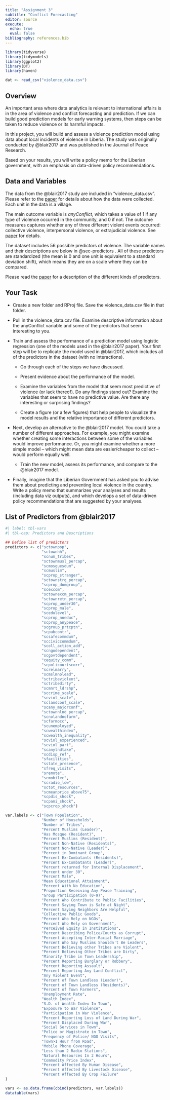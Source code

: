 ```yaml
---
title: "Assignment 3"
subtitle: "Conflict Forecasting"
editor: source
execute:
  echo: true
  eval: false
bibliography: references.bib
---
```


```r
library(tidyverse)
library(tidymodels)
library(ggplot2)
library(DT)
library(haven)

dat <- read_csv("violence_data.csv")
```

## Overview

An important area where data analytics is relevant to international affairs is in the area of violence and conflict forecasting and prediction. If we can build good prediction models for early warning systems, then steps can be taken to reduce violence or its harmful impacts.

In this project, you will build and assess a violence prediction model using data about local incidents of violence in Liberia. The study was originally conducted by @blair2017 and was published in the Journal of Peace Research.

Based on your results, you will write a policy memo for the Liberian government, with an emphasis on data-driven policy recommendations.

## Data and Variables

The data from the @blair2017 study are included in "violence_data.csv". Please refer to the [paper](https://journals.sagepub.com/doi/10.1177/0022343316684009#table3-0022343316684009) for details about how the data were collected. Each unit in the data is a village.

The main outcome variable is *anyConflict*, which takes a value of 1 if any type of violence occurred in the community, and 0 if not. The outcome measures captures whether any of three different violent events occurred: collective violence, interpersonal violence, or extrajudicial violence. See [paper](https://journals.sagepub.com/doi/10.1177/0022343316684009#table3-0022343316684009) for details.

The dataset includes 56 possible predictors of violence. The variable names and their descriptions are below in @sec-predictors . All of these predictors are standardized (the mean is 0 and one unit is equivalent to a standard deviation shift), which means they are on a scale where they can be compared.

Please read the [paper](https://journals.sagepub.com/doi/10.1177/0022343316684009#table3-0022343316684009) for a description of the different kinds of predictors.

## Your Task

-   Create a new folder and RProj file. Save the violence_data.csv file in that folder.

-   Pull in the violence_data.csv file. Examine descriptive information about the anyConflict variable and some of the predictors that seem interesting to you.

-   Train and assess the performance of a prediction model using logistic regression (one of the models used in the @blair2017 paper). Your first step will be to replicate the model used in @blair2017, which includes all of the predictors in the dataset (with no interactions).

    -   Go through each of the steps we have discussed.

    -   Present evidence about the performance of the model.

    -   Examine the variables from the model that seem most predictive of violence (or lack thereof). Do any findings stand out? Examine the variables that seem to have no predictive value. Are there any interesting or surprising findings?

    -   Create a figure (or a few figures) that help people to visualize the model results and the relative importance of different predictors.

-   Next, develop an alternative to the @blair2017 model. You could take a number of different approaches. For example, you might examine whether creating some interactions between some of the variables would improve performance. Or, you might examine whether a more simple model -- which might mean data are easier/cheaper to collect -- would perform equally well.

    -   Train the new model, assess its performance, and compare to the @blair2017 model.

-   Finally, imagine that the Liberian Government has asked you to advise them about predicting and preventing local violence in the country. Write a policy memo that summarizes your analyses and results (including data viz outputs), and which develops a set of data-driven policy recommendations that are suggested by your analyses.

## List of Predictors from @blair2017 {#sec-predictors}

```r
#| label: tbl-vars
#| tbl-cap: Predictors and Descriptions

## Define list of predictors
predictors <- c("sctownpop",
                "sctownhh",       
                "scnum_tribes",     
                "sctownmusl_percap",       
                "scmosquesdum",        
                "scmuslim",     
                "scprop_stranger",       
                "sctownstrg_percap",     
                "scprop_domgroup",     
                "scexcom",     
                "sctownexcm_percap",     
                "sctownretn_percap",     
                "scprop_under30",     
                "scprop_male",     
                "scedulevel",     
                "scprop_noeduc",     
                "scprop_anypeace",     
                "scgroup_prtcptn",      
                "scpubcontr",     
                "scsafecommdum",     
                "scciviccommdum",     
                "scoll_action_add",     
                "scngodependent",    
                "scgovtdependent",     
                "cequity_comm",     
                "scpolicourtscorr",       
                "screlmarry",        
                "scmslmnolead",     
                "sctribeviolent",     
                "sctribedirty",      
                "scmnrt_ldrshp",     
                "sccrime_scale",          
                "scviol_scale",         
                "sclandconf_scale",     
                "scany_majorconf",        
                "sctownnlnd_percap",        
                "scnolandnofarm",    
                "scfarmocc",        
                "scunemployed",        
                "scwealthindex",     
                "scwealth_inequality",      
                "scviol_experienced",        
                "scviol_part",     
                "scanylndtake",         
                "scdisp_ref",         
                "sfacilities",     
                "sstate_presence",         
                "sfreq_visits",         
                "sremote",     
                "scmobilec",        
                "scradio_low",         
                "sctot_resources",     
                "scmeanprice_above75",
                "scpdis_shock",         
                "scpani_shock",         
                "scpcrop_shock")

var.labels <- c("Town Population",
                "Number of Households",
                "Number of Tribes",
                "Percent Muslims (Leader)",
                "Has Mosque (Resident)",
                "Percent Muslims (Resident)",
                "Percent Non-Native (Residents)",
                "Percent Non-Native (Leader)",
                "Percent in Dominant Group",
                "Percent Ex-Combatants (Residents)",
                "Percent Ex-Combatants (Leader)",
                "Percent returned for Internal Displacement",     
                "Percent under 30",     
                "Percent Male",     
                "Mean Educational Attainment",     
                "Percent With No Education",     
                "Proportion Receiving Any Peace Training",     
                "Group Participation (0-9)",      
                "Percent Who Contribute to Public Facilities",     
                "Percent Saying Town is Safe at Night",     
                "Percent Saying Neighbors Are Helpful",     
                "Collective Public Goods",     
                "Percent Who Rely on NGOs",    
                "Percent Who Rely on Government",     
                "Perceived Equity in Institutions",     
                "Percent Describing Police/Courts as Corrupt",       
                "Percent Accepting Inter-Racial Marriage",        
                "Percent Who Say Muslims Shouldn't Be Leaders",     
                "Percent Believing other Tribes are Violent",     
                "Percent Believing Other Tribes are Dirty",      
                "Minority Tribe in Town Leadership",     
                "Percent Reporting Burglary or Robbery",          
                "Percent Reporting Assault",         
                "Percent Reporting Any Land Conflict",     
                "Any Violent Event",        
                "Percent of Town Landless (Leader)",        
                "Percent of Town Landless (Residents)",    
                "Percent of Town Farmers",        
                "Unemployment Rate",        
                "Wealth Index",     
                "S.D. of Wealth Index In Town",      
                "Exposure to War Violence",        
                "Participation in War Violence",     
                "Percent Reporting Loss of Land During War",         
                "Percent Displaced During War",         
                "Social Services in Town",     
                "Police or Magistrate in Town",         
                "Frequency of Police/ NGO Visits",         
                "Town>1 Hour from Road",     
                "Mobile Phone Coverage",        
                "Less than 2 Radio Stations",         
                "Natural Resources In 2 Hours",     
                "Commodity Price Index",
                "Percent Affected By Human Disease",         
                "Percent Affected By Livestock Disease",         
                "Percent Affected By Crop Failure"
)

vars <- as.data.frame(cbind(predictors, var.labels))
datatable(vars)

```
